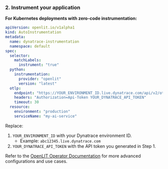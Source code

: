 ### 2. Instrument your application
**For Kubernetes deployments with zero-code instrumentation:**

```yaml
apiVersion: openlit.io/v1alpha1
kind: AutoInstrumentation
metadata:
  name: dynatrace-instrumentation
  namespace: default
spec:
  selector:
    matchLabels:
      instrument: "true"
  python:
    instrumentation:
      provider: "openlit"
      version: "latest"
  otlp:
    endpoint: "https://YOUR_ENVIRONMENT_ID.live.dynatrace.com/api/v2/otlp"
    headers: "Authorization=Api-Token YOUR_DYNATRACE_API_TOKEN"
    timeout: 30
  resource:
    environment: "production"
    serviceName: "my-ai-service"
```

Replace:
1. `YOUR_ENVIRONMENT_ID` with your Dynatrace environment ID.
   * Example: `abc12345.live.dynatrace.com`
1. `YOUR_DYNATRACE_API_TOKEN` with the API token you generated in Step 1.

Refer to the [OpenLIT Operator Documentation](/latest/operator/overview) for more advanced configurations and use cases.
